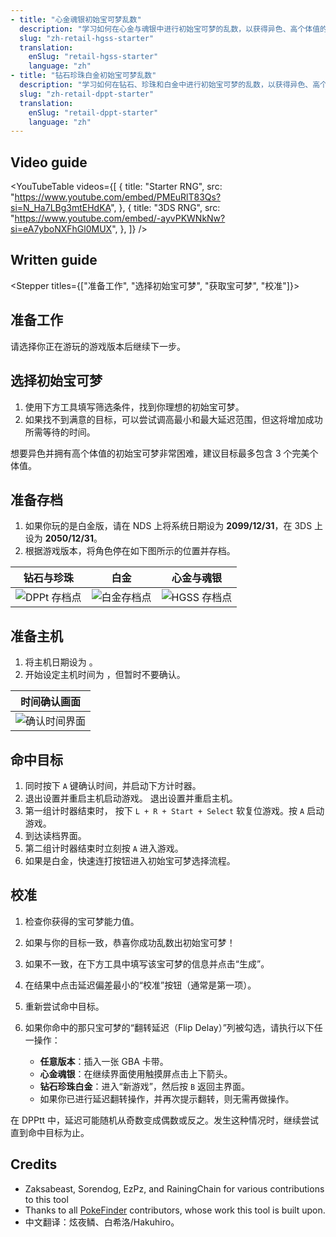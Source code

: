 ```yaml
---
- title: "心金魂银初始宝可梦乱数"
  description: "学习如何在心金与魂银中进行初始宝可梦的乱数，以获得异色、高个体值的宝可梦。"
  slug: "zh-retail-hgss-starter"
  translation:
    enSlug: "retail-hgss-starter"
    language: "zh"
- title: "钻石珍珠白金初始宝可梦乱数"
  description: "学习如何在钻石、珍珠和白金中进行初始宝可梦的乱数，以获得异色、高个体值的宝可梦。"
  slug: "zh-retail-dppt-starter"
  translation:
    enSlug: "retail-dppt-starter"
    language: "zh"
---
```


## Video guide

<YouTubeTable
  videos={[
    {
      title: "Starter RNG",
      src: "https://www.youtube.com/embed/PMEuRlT83Qs?si=N_Ha7LBg3mtEHdKA",
    },
    {
      title: "3DS RNG",
      src: "https://www.youtube.com/embed/-ayvPKWNkNw?si=eA7yboNXFhGl0MUX",
    },
  ]}
/>

## Written guide

<Alert
showIcon
type="info"
message="本指南为交互式，会根据你的设置动态更新步骤！"
/>

<Stepper titles={["准备工作", "选择初始宝可梦", "获取宝可梦", "校准"]}>

<Step step={0}>

## 准备工作

请选择你正在游玩的游戏版本后继续下一步。

<Starter4ShowIf game="Platinum">

<Alert
showIcon
type="info"
message="白金是最难乱数的版本，并可能存在稳定性问题！"
/>

</Starter4ShowIf>

<Starter4Setup />

</Step>

<Step step={1}>

## 选择初始宝可梦

1. 使用下方工具填写筛选条件，找到你理想的初始宝可梦。
2. 如果找不到满意的目标，可以尝试调高最小和最大延迟范围，但这将增加成功所需等待的时间。

想要异色并拥有高个体值的初始宝可梦非常困难，建议目标最多包含 3 个完美个体值。

<PickStarter4 />

</Step>

<Step step={2}>

## 准备存档

1. 如果你玩的是白金版，请在 NDS 上将系统日期设为 **2099/12/31**，在 3DS 上设为 **2050/12/31**。
2. 根据游戏版本，将角色停在如下图所示的位置并存档。

| 钻石与珍珠                                                               | 白金                                                                 | 心金与魂银                                                               |
| ----------------------------- | ------------------------------------ | ------------------------------- |
| ![DPPt 存档点](/images/Diamond-Pearl-Platinum/Starter/DPPt-starter.webp) | ![白金存档点](/images/Diamond-Pearl-Platinum/Starter/plat-starter.webp) | ![HGSS 存档点](/images/HeartGold-SoulSilver/Starter/hgss-starter.webp) |

## 准备主机

1. 将主机日期设为 **<Starter4ConsoleSetDateString format="date" />**。
2. 开始设定主机时间为 **<Starter4ConsoleSetDateString format="time" />**，但暂时不要确认。

| 时间确认画面                                                    |
| ----------------------------- |
| ![确认时间界面](/images/HeartGold-SoulSilver/SetTimeScreen.jpg) |

## 命中目标

<Starter4ShowIf is3ds>
  <Metronome3dsNotice />
</Starter4ShowIf>

1. 同时按下 `A` 键确认时间，并启动下方计时器。
2. <Starter4ShowIf is3ds>
     退出设置并重启主机启动游戏。
   </Starter4ShowIf>
   <Starter4ShowIf is3ds={false}>
     退出设置并重启主机。
   </Starter4ShowIf>
3. 第一组计时器结束时， <Starter4ShowIf is3ds>按下 `L + R + Start + Select` 软复位游戏。</Starter4ShowIf><Starter4ShowIf is3ds={false}>按 `A` 启动游戏。</Starter4ShowIf>
4. 到达读档界面。
5. 第二组计时器结束时立刻按 `A` 进入游戏。
6. 如果是白金，快速连打按钮进入初始宝可梦选择流程。

<GetStarter4 />

</Step>

<Step step={3}>

## 校准

1. 检查你获得的宝可梦能力值。
2. 如果与你的目标一致，恭喜你成功乱数出初始宝可梦！
3. 如果不一致，在下方工具中填写该宝可梦的信息并点击“生成”。
4. 在结果中点击延迟偏差最小的“校准”按钮（通常是第一项）。
5. 重新尝试命中目标。
6. 如果你命中的那只宝可梦的“翻转延迟（Flip Delay）”列被勾选，请执行以下任一操作：

   - **任意版本**：插入一张 GBA 卡带。
   - **心金魂银**：在继续界面使用触摸屏点击上下箭头。
   - **钻石珍珠白金**：进入“新游戏”，然后按 `B` 返回主界面。
   - 如果你已进行延迟翻转操作，并再次提示翻转，则无需再做操作。

在 DPPtt 中，延迟可能随机从奇数变成偶数或反之。发生这种情况时，继续尝试直到命中目标为止。

<CalibrateStarter4 />

</Step>

</Stepper>

## Credits

- Zaksabeast, Sorendog, EzPz, and RainingChain for various contributions to this tool
- Thanks to all [PokeFinder](https://github.com/Admiral-Fish/PokeFinder) contributors, whose work this tool is built upon.
- 中文翻译：炫夜鳞、白希洛/Hakuhiro。